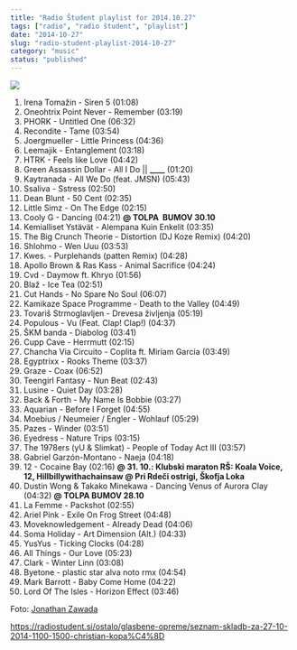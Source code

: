 ```yaml
---
title: "Radio Študent playlist for 2014.10.27"
tags: ["radio", "radio študent", "playlist"]
date: "2014-10-27"
slug: "radio-student-playlist-2014-10-27"
category: "music"
status: "published"
---
```


![](https://radiostudent.si/sites/default/files/styles/thumbnail_w530/public/slike/2014-10-27-glasbene-opreme-seznam-skladb-za-27.10.2014-11.00-15.00-christian-kopa%C4%8D-33326.jpg?itok=usqSCJtn)

1. Irena Tomažin - Siren 5 (01:08)
2. Oneohtrix Point Never - Remember (03:19)
3. PHORK - Untitled One (06:32)
4. Recondite - Tame (03:54)
5. Joergmueller - Little Princess (04:36)
6. Leemajik - Entanglement (03:18)
7. HTRK - Feels like Love (04:42)
8. Green Assassin Dollar - All I Do || **\_\_\_\_** (01:20)
9. Kaytranada - All We Do (feat. JMSN) (05:43)
10. Ssaliva - Sstress (02:50)
11. Dean Blunt - 50 Cent (02:35)
12. Little Simz - On The Edge (02:15)
13. Cooly G - Dancing (04:21) **@ TOLPA  BUMOV 30.10**
14. Kemialliset Ystävät - Alempana Kuin Enkelit (03:35)
15. The Big Crunch Theorie - Distortion (DJ Koze Remix) (04:20)
16. Shlohmo - Wen Uuu (03:53)
17. Kwes. - Purplehands (patten Remix) (04:28)
18. Apollo Brown & Ras Kass - Animal Sacrifice (04:24)
19. Cvd - Daymow ft. Khryo (01:56)
20. Blaž - Ice Tea (02:51)
21. Cut Hands - No Spare No Soul (06:07)
22. Kamikaze Space Programme - Death to the Valley (04:49)
23. Tovariš Strmoglavljen - Drevesa življenja (05:19)
24. Populous - Vu (Feat. Clap! Clap!) (04:37)
25. ŠKM banda - Diabolog (03:41)
26. Cupp Cave - Herrmutt (02:15)
27. Chancha Via Circuito - Coplita ft. Miriam Garcia (03:49)
28. Egyptrixx - Rooks Theme (03:37)
29. Graze - Coax (06:52)
30. Teengirl Fantasy - Nun Beat (02:43)
31. Lusine - Quiet Day (03:28)
32. Back & Forth - My Name Is Bobbie (03:27)
33. Aquarian - Before I Forget (04:55)
34. Moebius / Neumeier / Engler - Wohlauf (05:29)
35. Pazes - Winder (03:51)
36. Eyedress - Nature Trips (03:15)
37. The 1978ers (yU & Slimkat) - People of Today Act III (03:57)
38. Gabriel Garzón-Montano - Naeja (04:18)
39. 12 - Cocaine Bay (02:16) **@ 31. 10.: Klubski maraton RŠ: Koala Voice, 12, Hillbillywithachainsaw @ Pri Rdeči ostrigi, Škofja Loka**
40. Dustin Wong & Takako Minekawa - Dancing Venus of Aurora Clay (04:32) **@ TOLPA BUMOV 28.10**
41. La Femme - Packshot (02:55)
42. Ariel Pink - Exile On Frog Street (04:48)
43. Moveknowledgement - Already Dead (04:06)
44. Soma Holiday - Art Dimension (Alt.) (04:33)
45. YusYus - Ticking Clocks (04:28)
46. All Things - Our Love (05:23)
47. Clark - Winter Linn (03:08)
48. Byetone - plastic star alva noto rmx (04:54)
49. Mark Barrott - Baby Come Home (04:22)
50. Lord Of The Isles - Horizon Effect (03:46)

Foto: [Jonathan Zawada](http://www.zawada.com.au/)

<https://radiostudent.si/ostalo/glasbene-opreme/seznam-skladb-za-27-10-2014-1100-1500-christian-kopa%C4%8D>
